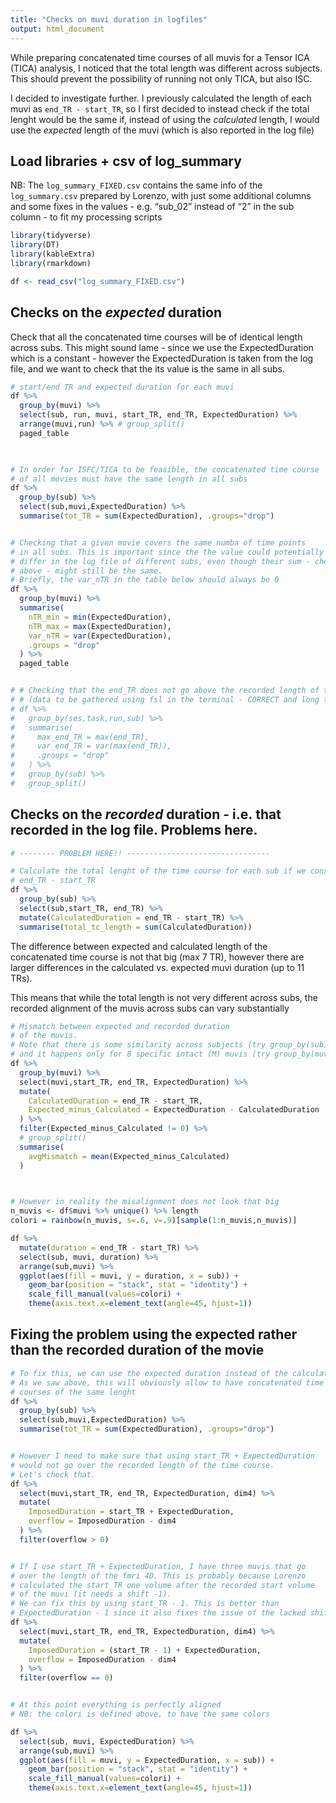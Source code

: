```yaml
---
title: "Checks on muvi duration in logfiles"
output: html_document
---
```


While preparing concatenated time courses of all muvis for a Tensor ICA (TICA) analysis, I noticed that the total length was different across subjects. This should prevent the possibility of running not only TICA, but also ISC.

I decided to investigate further. I previously calculated the length of each muvi as `end_TR - start_TR`, so I first decided to instead check if the total lenght would be the same if, instead of using the _calculated_ length, I would use the _expected_ length of the muvi (which is also reported in the log file)


## Load libraries + csv of log_summary
NB: The `log_summary_FIXED.csv` contains the same info of the `log_summary.csv` 
prepared by Lorenzo, with just some additional columns and some fixes in the values -
e.g. "sub_02" instead of "2" in the sub column - to fit my processing scripts

```r
library(tidyverse)
library(DT)
library(kableExtra)
library(rmarkdown)

df <- read_csv("log_summary_FIXED.csv")

```



## Checks on the _expected_ duration
Check that all the concatenated time courses will be of identical length across
subs. This might sound lame - since we use the ExpectedDuration which is a 
constant - however the ExpectedDuration is taken from the log file, and we want
to check that the its value is the same in all subs.
```r

# start/end TR and expected duration for each muvi
df %>% 
  group_by(muvi) %>% 
  select(sub, run, muvi, start_TR, end_TR, ExpectedDuration) %>%
  arrange(muvi,run) %>% # group_split() 
  paged_table
  


# In order for ISFC/TICA to be feasible, the concatenated time course
# of all movies must have the same length in all subs
df %>% 
  group_by(sub) %>%
  select(sub,muvi,ExpectedDuration) %>%
  summarise(tot_TR = sum(ExpectedDuration), .groups="drop")


# Checking that a given movie covers the same numba of time points
# in all subs. This is important since the the value could potentially
# differ in the log file of different subs, even though their sum - checked
# above - might still be the same.
# Briefly, the var_nTR in the table below should always be 0
df %>% 
  group_by(muvi) %>%
  summarise(
    nTR_min = min(ExpectedDuration),
    nTR_max = max(ExpectedDuration),
    var_nTR = var(ExpectedDuration),
    .groups = "drop"
  ) %>% 
  paged_table


# # Checking that the end_TR does not go above the recorded length of the fmri 4D
# # (data to be gathered using fsl in the terminal - CORRECT and long to display)
# df %>% 
#   group_by(ses,task,run,sub) %>% 
#   summarise(
#     max_end_TR = max(end_TR),
#     var_end_TR = var(max(end_TR)),
#     .groups = "drop"
#   ) %>%
#   group_by(sub) %>% 
#   group_split()

```



## Checks on the _recorded_ duration - i.e. that recorded in the log file. Problems here.
```r
# -------- PROBLEM HERE!! --------------------------------

# Calculate the total lenght of the time course for each sub if we consider
# end_TR - start_TR
df %>% 
  group_by(sub) %>% 
  select(sub,start_TR, end_TR) %>% 
  mutate(CalculatedDuration = end_TR - start_TR) %>% 
  summarise(total_tc_length = sum(CalculatedDuration))


```


The difference between expected and calculated length of the concatenated
time course is not that big (max 7 TR), however there are larger differences
in the calculated vs. expected muvi duration (up to 11 TRs).

This means that while the total length is not very different across subs, the
recorded alignment of the muvis across subs can vary substantially

```r
# Mismatch between expected and recorded duration 
# of the muvis.
# Note that there is some similarity across subjects (try group_by(sub) )
# and it happens only for 8 specific intact (M) muvis (try group_by(muvi) )
df %>% 
  group_by(muvi) %>% 
  select(muvi,start_TR, end_TR, ExpectedDuration) %>% 
  mutate(
    CalculatedDuration = end_TR - start_TR,
    Expected_minus_Calculated = ExpectedDuration - CalculatedDuration
  ) %>% 
  filter(Expected_minus_Calculated != 0) %>% 
  # group_split()
  summarise(
    avgMismatch = mean(Expected_minus_Calculated)
  )
  


# However in reality the misalignment does not look that big
n_muvis <- df$muvi %>% unique() %>% length
colori = rainbow(n_muvis, s=.6, v=.9)[sample(1:n_muvis,n_muvis)]

df %>%
  mutate(duration = end_TR - start_TR) %>% 
  select(sub, muvi, duration) %>% 
  arrange(sub,muvi) %>%
  ggplot(aes(fill = muvi, y = duration, x = sub)) +
    geom_bar(position = "stack", stat = "identity") +
    scale_fill_manual(values=colori) +
    theme(axis.text.x=element_text(angle=45, hjust=1))

```




## Fixing the problem using the expected rather than the recorded duration of the movie
```r
# To fix this, we can use the expected duration instead of the calculated. 
# As we saw above, this will obviously allow to have concatenated time
# courses of the same lenght
df %>% 
  group_by(sub) %>%
  select(sub,muvi,ExpectedDuration) %>%
  summarise(tot_TR = sum(ExpectedDuration), .groups="drop")


# However I need to make sure that using start_TR + ExpectedDuration
# would not go over the recorded length of the time course.
# Let's check that.
df %>% 
  select(muvi,start_TR, end_TR, ExpectedDuration, dim4) %>% 
  mutate(
    ImposedDuration = start_TR + ExpectedDuration,
    overflow = ImposedDuration - dim4
  ) %>% 
  filter(overflow > 0)


# If I use start_TR + ExpectedDuration, I have three muvis that go
# over the length of the fmri 4D. This is probably because Lorenzo
# calculated the start_TR one volume after the recorded start volume
# of the muvi (it needs a shift -1).
# We can fix this by using start_TR - 1. This is better than
# ExpectedDuration - 1 since it also fixes the issue of the lacked shift.
df %>% 
  select(muvi,start_TR, end_TR, ExpectedDuration, dim4) %>% 
  mutate(
    ImposedDuration = (start_TR - 1) + ExpectedDuration,
    overflow = ImposedDuration - dim4
  ) %>% 
  filter(overflow == 0)


# At this point everything is perfectly aligned
# NB: the colori is defined above, to have the same colors

df %>%
  select(sub, muvi, ExpectedDuration) %>% 
  arrange(sub,muvi) %>%
  ggplot(aes(fill = muvi, y = ExpectedDuration, x = sub)) +
    geom_bar(position = "stack", stat = "identity") +
    scale_fill_manual(values=colori) +
    theme(axis.text.x=element_text(angle=45, hjust=1))


```
































